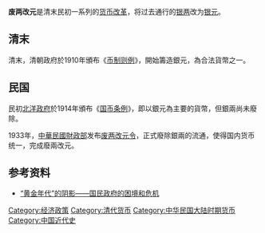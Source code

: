{{Refimprove|time=2022-02-14T11:51:40+00:00}}
'''废两改元'''是清末民初一系列的[[货币改革|货币改革]]，将过去通行的[[银两|银两]]改为[[银元|银元]]。

==清末==
清末，清朝政府於1910年頒布《[[币制则例|币制则例]]》，開始籌造銀元，為合法貨幣之一。

==民国==
民初[[北洋政府|北洋政府]]於1914年頒布《[[国币条例|国币条例]]》，即以銀元為主要的貨幣，但銀兩尚未廢除。

1933年，[[中華民國財政部|中華民國財政部]]发布[[废两改元令|废两改元令]]，正式廢除銀兩的流通，使得国内货币统一，完成廢兩改元。

==参考资料==
*[http://news.ifeng.com/history/2/200708/0810_336_184151.shtml “黄金年代”的阴影——国民政府的困境和危机] {{Wayback|url=http://news.ifeng.com/history/2/200708/0810_336_184151.shtml |date=20200605013559 }}
{{清代貨幣}}

[[Category:经济政策|Category:经济政策]]
[[Category:清代货币|Category:清代货币]]
[[Category:中华民国大陆时期货币|Category:中华民国大陆时期货币]]
[[Category:中国近代史|Category:中国近代史]]